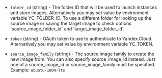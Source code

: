 <!-- Code generated from the comments of the Config struct in builder/yandex/config.go; DO NOT EDIT MANUALLY -->

-   `folder_id` (string) - The folder ID that will be used to launch instances and store images.
    Alternatively you may set value by environment variable YC_FOLDER_ID.
    To use a different folder for looking up the source image or saving the target image to
    check options 'source_image_folder_id' and 'target_image_folder_id'.
    
-   `token` (string) - OAuth token to use to authenticate to Yandex.Cloud. Alternatively you may set
    value by environment variable YC_TOKEN.
    
-   `source_image_family` (string) - The source image family to create the new image
    from. You can also specify source_image_id instead. Just one of a source_image_id or
    source_image_family must be specified. Example: `ubuntu-1804-lts`
    